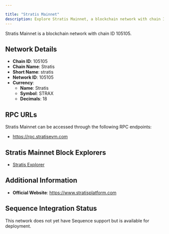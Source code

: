 ```yaml
---

title: "Stratis Mainnet"
description: Explore Stratis Mainnet, a blockchain network with chain ID 105105. Learn about its native currency, Stratis, and how to interact with the network.
---
```




Stratis Mainnet is a blockchain network with chain ID 105105.

## Network Details

- **Chain ID**: 105105
- **Chain Name**: Stratis
- **Short Name**: stratis
- **Network ID**: 105105
- **Currency**: 
  - **Name**: Stratis
  - **Symbol**: STRAX
  - **Decimals**: 18

## RPC URLs

Stratis Mainnet can be accessed through the following RPC endpoints:

- https://rpc.stratisevm.com

## Stratis Mainnet Block Explorers

- [Stratis Explorer](https://explorer.stratisevm.com)

## Additional Information

- **Official Website**: https://www.stratisplatform.com

## Sequence Integration Status

This network does not yet have Sequence support but is available for deployment.
